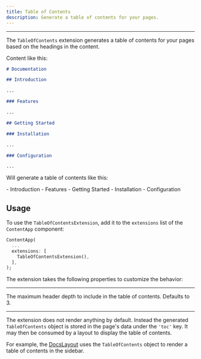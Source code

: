 ```yaml
---
title: Table of Contents
description: Generate a table of contents for your pages.
---
```


---

The `TableOfContents` extension generates a table of contents for your pages based on the headings in the content.

Content like this:

```markdown title="content/example.md"
# Documentation

## Introduction

...

### Features

...

## Getting Started

### Installation

...

### Configuration

...
```

Will generate a table of contents like this:

<Card>
- Introduction
  - Features
- Getting Started
  - Installation
  - Configuration
</Card>

## Usage

To use the `TableOfContentsExtension`, add it to the `extensions` list of the `ContentApp` component:

```dart
ContentApp(
  ...
  extensions: [
    TableOfContentsExtension(),
  ],
);
```

The extension takes the following properties to customize the behavior:

---

<Property name="maxHeaderDepth" type="int">
  The maximum header depth to include in the table of contents. Defaults to 3.
</Property>

---

The extension does not render anything by default. Instead the generated `TableOfContents` object is stored in the page's data under the `'toc'` key. It may then be consumed by a layout to display the table of contents.

For example, the [DocsLayout](/content/layouts/docs_layout) uses the `TableOfContents` object to render a table of contents in the sidebar.